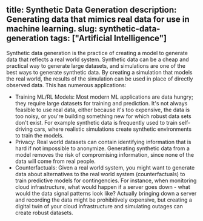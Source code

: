 title: Synthetic Data Generation
description: Generating data that mimics real data for use in machine learning.
slug: synthetic-data-generation
tags: ["Artificial Intelligence"]
---

Synthetic data generation is the practice of creating a model to generate data that reflects a real world system. Synthetic data can be a cheap and practical way to generate large datasets, and simulations are one of the best ways to generate synthetic data.
By creating a simulation that models the real world, the results of the simulation can be used in place of directly observed data. This has numerous applications:

- Training ML/RL Models: Most modern ML applications are data hungry; they require large datasets for training and prediction. It's not always feasible to use real data, either because it's too expensive, the data is too noisy, or you're building something new for which robust data sets don't exist. For example synthetic data is frequently used to train self-driving cars, where realistic simulations create synthetic environments to train the models.
- Privacy: Real world datasets can contain identifying information that is hard if not impossible to anonymize. Generating synthetic data from a model removes the risk of compromising information, since none of the data will come from real people. 
- Counterfactuals: Given a real world system, you might want to generate data about alternatives to the real world system (counterfactuals) to train predictive models for contingencies. For instance, when monitoring cloud infrastructure, what would happen if a server goes down - what would the data signal patterns look like? Actually bringing down a server and recording the data might be prohibitively expensive, but creating a digital twin of your cloud infrastructure and simulating outages can create robust datasets.
